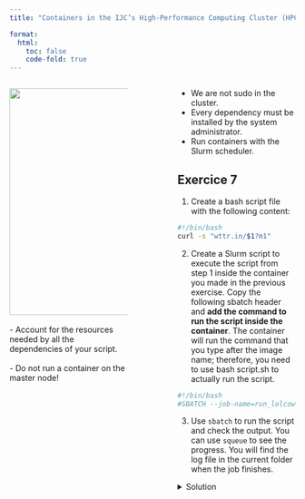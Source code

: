```yaml
---
title: "Containers in the IJC’s High-Performance Computing Cluster (HPC) "

format: 
  html:
    toc: false
    code-fold: true
---
```


::: columns
::: {.column width="45%"}
![](media/container_hpc.jpeg){width="400px"}\
\
- Account for the resources needed by all the dependencies of your script.\
\
- Do not run a container on the master node!
:::

::: {.column width="10%"}
<!-- empty column to create gap -->
:::

::: {.column width="45%"}
-   We are not sudo in the cluster.
-   Every dependency must be installed by the system administrator.
-   Run containers with the Slurm scheduler.

::: {.callout-note icon="false"}
## Exercice 7

1.  Create a bash script file with the following content:

``` bash
#!/bin/bash 
curl -s "wttr.in/$1?m1"
```

2.  Create a Slurm script to execute the script from step 1 inside the container you made in the previous exercise. Copy the following sbatch header and **add the command to run the script inside the container**. The container will run the command that you type after the image name; therefore, you need to use bash script.sh to actually run the script.

``` bash
#!/bin/bash 
#SBATCH --job-name=run_lolcow
```

3.  Use `sbatch` to run the script and check the output. You can use `squeue` to see the progress. You will find the log file in the current folder when the job finishes.

<details>

<summary>Solution</summary>

``` bash
  vim wtt.sh
  
  #!/bin/bash 
  curl -s "wttr.in/$1?m1"
  
  vim wtt.slm
  
  #!/bin/bash 
  #SBATCH --job-name=run_wtt
  singularity exec steam.sif bash wtt.sh
  
  sbatch wtt.slm
```

</details>
:::
:::
:::
